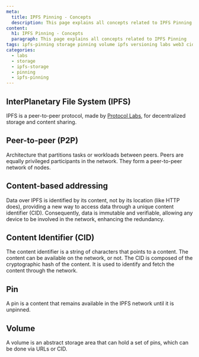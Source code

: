 ```yaml
---
meta:
  title: IPFS Pinning - Concepts
  description: This page explains all concepts related to IPFS Pinning
content:
  h1: IPFS Pinning - Concepts
  paragraph: This page explains all concepts related to IPFS Pinning
tags: ipfs-pinning storage pinning volume ipfs versioning labs web3 cid
categories:
  - labs
  - storage
  - ipfs-storage
  - pinning
  - ipfs-pinning
---
```


## InterPlanetary File System (IPFS)

IPFS is a peer-to-peer protocol, made by [Protocol Labs](https://protocol.ai/), for decentralized storage and content sharing.

## Peer-to-peer (P2P)

Architecture that partitions tasks or workloads between peers. Peers are equally privileged participants in the network. They form a peer-to-peer network of nodes.

## Content-based addressing

Data over IPFS is identified by its content, not by its location (like HTTP does), providing a new way to access data through a unique content identifier (CID). Consequently, data is immutable and verifiable, allowing any device to be involved in the network, enhancing the redundancy.

## Content Identifier (CID)

The content identifier is a string of characters that points to a content. The content can be available on the network, or not. The CID is composed of the cryptographic hash of the content. It is used to identify and fetch the content through the network.

## Pin

A pin is a content that remains available in the IPFS network until it is unpinned.

## Volume

A volume is an abstract storage area that can hold a set of pins, which can be done via URLs or CID.
